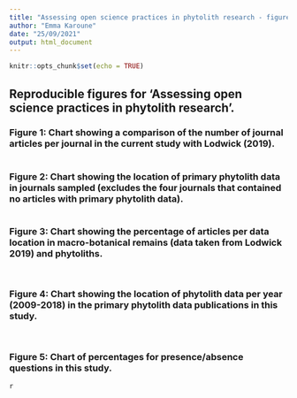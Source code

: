 ```yaml
---
title: "Assessing open science practices in phytolith research - figures"
author: "Emma Karoune"
date: "25/09/2021"
output: html_document
---
```


```r
knitr::opts_chunk$set(echo = TRUE)
```

## Reproducible figures for 'Assessing open science practices in phytolith research'.


### Figure 1: Chart showing a comparison of the number of journal articles per journal in the current study with Lodwick (2019). 

```

```

### Figure 2: Chart showing the location of primary phytolith data in journals sampled (excludes the four journals that contained no articles with primary phytolith data). 

```r

  
```

### Figure 3: Chart showing the percentage of articles per data location in macro-botanical remains (data taken from Lodwick 2019) and phytoliths.

```


```


### Figure 4: Chart showing the location of phytolith data per year (2009-2018) in the primary phytolith data publications in this study.

```


```


### Figure 5: Chart of percentages for presence/absence questions in this study.

```
{r, code=xfun::read_utf8('fig5-secondgo.R'), collapse=TRUE}

```
